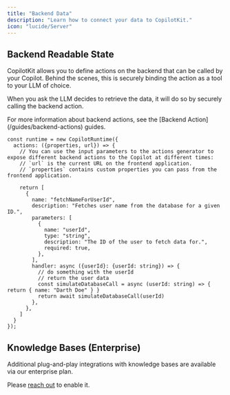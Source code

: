 ```yaml
---
title: "Backend Data"
description: "Learn how to connect your data to CopilotKit."
icon: "lucide/Server"
---
```


## Backend Readable State
CopilotKit allows you to define actions on the backend that can be called by your Copilot. Behind the scenes, this is securely binding
the action as a tool to your LLM of choice. 

When you ask the LLM decides to retrieve the data, it will do so by securely calling the backend action.

<Callout type="info">
  For more information about backend actions, see the [Backend Action](/guides/backend-actions) guides.
</Callout>

```tsx title="/api/copilotkit/route.ts"
const runtime = new CopilotRuntime({
  actions: ({properties, url}) => {
    // You can use the input parameters to the actions generator to expose different backend actions to the Copilot at different times: 
    // `url` is the current URL on the frontend application.
    // `properties` contains custom properties you can pass from the frontend application.
    
    return [
      {
        name: "fetchNameForUserId",
        description: "Fetches user name from the database for a given ID.",
        parameters: [
          {
            name: "userId",
            type: "string",
            description: "The ID of the user to fetch data for.",
            required: true,
          },
        ],
        handler: async ({userId}: {userId: string}) => {
          // do something with the userId
          // return the user data
          const simulateDatabaseCall = async (userId: string) => { return { name: "Darth Doe" } }
          return await simulateDatabaseCall(userId)
        },
      },
    ]
  }
});
```

## Knowledge Bases (Enterprise)

Additional plug-and-play integrations with knowledge bases are available via our enterprise plan. 

Please [reach out](mailto:hello@copilotkit.ai) to enable it.
